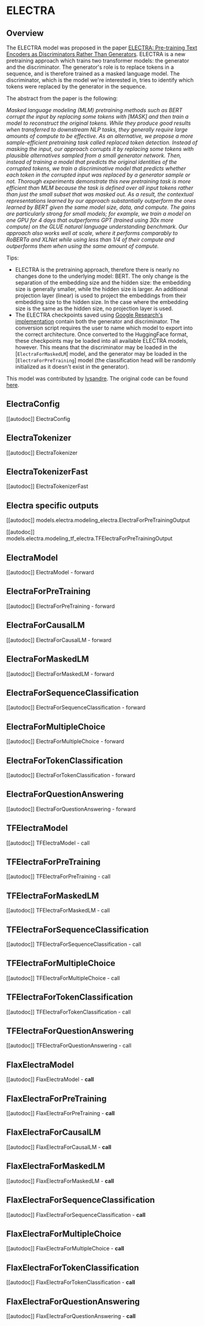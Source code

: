 <!--Copyright 2020 The HuggingFace Team. All rights reserved.

Licensed under the Apache License, Version 2.0 (the "License"); you may not use this file except in compliance with
the License. You may obtain a copy of the License at

http://www.apache.org/licenses/LICENSE-2.0

Unless required by applicable law or agreed to in writing, software distributed under the License is distributed on
an "AS IS" BASIS, WITHOUT WARRANTIES OR CONDITIONS OF ANY KIND, either express or implied. See the License for the
specific language governing permissions and limitations under the License.
-->

# ELECTRA

## Overview

The ELECTRA model was proposed in the paper [ELECTRA: Pre-training Text Encoders as Discriminators Rather Than
Generators](https://openreview.net/pdf?id=r1xMH1BtvB). ELECTRA is a new pretraining approach which trains two
transformer models: the generator and the discriminator. The generator's role is to replace tokens in a sequence, and
is therefore trained as a masked language model. The discriminator, which is the model we're interested in, tries to
identify which tokens were replaced by the generator in the sequence.

The abstract from the paper is the following:

*Masked language modeling (MLM) pretraining methods such as BERT corrupt the input by replacing some tokens with [MASK]
and then train a model to reconstruct the original tokens. While they produce good results when transferred to
downstream NLP tasks, they generally require large amounts of compute to be effective. As an alternative, we propose a
more sample-efficient pretraining task called replaced token detection. Instead of masking the input, our approach
corrupts it by replacing some tokens with plausible alternatives sampled from a small generator network. Then, instead
of training a model that predicts the original identities of the corrupted tokens, we train a discriminative model that
predicts whether each token in the corrupted input was replaced by a generator sample or not. Thorough experiments
demonstrate this new pretraining task is more efficient than MLM because the task is defined over all input tokens
rather than just the small subset that was masked out. As a result, the contextual representations learned by our
approach substantially outperform the ones learned by BERT given the same model size, data, and compute. The gains are
particularly strong for small models; for example, we train a model on one GPU for 4 days that outperforms GPT (trained
using 30x more compute) on the GLUE natural language understanding benchmark. Our approach also works well at scale,
where it performs comparably to RoBERTa and XLNet while using less than 1/4 of their compute and outperforms them when
using the same amount of compute.*

Tips:

- ELECTRA is the pretraining approach, therefore there is nearly no changes done to the underlying model: BERT. The
  only change is the separation of the embedding size and the hidden size: the embedding size is generally smaller,
  while the hidden size is larger. An additional projection layer (linear) is used to project the embeddings from their
  embedding size to the hidden size. In the case where the embedding size is the same as the hidden size, no projection
  layer is used.
- The ELECTRA checkpoints saved using [Google Research's implementation](https://github.com/google-research/electra)
  contain both the generator and discriminator. The conversion script requires the user to name which model to export
  into the correct architecture. Once converted to the HuggingFace format, these checkpoints may be loaded into all
  available ELECTRA models, however. This means that the discriminator may be loaded in the
  [`ElectraForMaskedLM`] model, and the generator may be loaded in the
  [`ElectraForPreTraining`] model (the classification head will be randomly initialized as it
  doesn't exist in the generator).

This model was contributed by [lysandre](https://huggingface.co/lysandre). The original code can be found [here](https://github.com/google-research/electra).


## ElectraConfig

[[autodoc]] ElectraConfig

## ElectraTokenizer

[[autodoc]] ElectraTokenizer

## ElectraTokenizerFast

[[autodoc]] ElectraTokenizerFast

## Electra specific outputs

[[autodoc]] models.electra.modeling_electra.ElectraForPreTrainingOutput

[[autodoc]] models.electra.modeling_tf_electra.TFElectraForPreTrainingOutput

## ElectraModel

[[autodoc]] ElectraModel
    - forward

## ElectraForPreTraining

[[autodoc]] ElectraForPreTraining
    - forward

## ElectraForCausalLM

[[autodoc]] ElectraForCausalLM
    - forward

## ElectraForMaskedLM

[[autodoc]] ElectraForMaskedLM
    - forward

## ElectraForSequenceClassification

[[autodoc]] ElectraForSequenceClassification
    - forward

## ElectraForMultipleChoice

[[autodoc]] ElectraForMultipleChoice
    - forward

## ElectraForTokenClassification

[[autodoc]] ElectraForTokenClassification
    - forward

## ElectraForQuestionAnswering

[[autodoc]] ElectraForQuestionAnswering
    - forward

## TFElectraModel

[[autodoc]] TFElectraModel
    - call

## TFElectraForPreTraining

[[autodoc]] TFElectraForPreTraining
    - call

## TFElectraForMaskedLM

[[autodoc]] TFElectraForMaskedLM
    - call

## TFElectraForSequenceClassification

[[autodoc]] TFElectraForSequenceClassification
    - call

## TFElectraForMultipleChoice

[[autodoc]] TFElectraForMultipleChoice
    - call

## TFElectraForTokenClassification

[[autodoc]] TFElectraForTokenClassification
    - call

## TFElectraForQuestionAnswering

[[autodoc]] TFElectraForQuestionAnswering
    - call

## FlaxElectraModel

[[autodoc]] FlaxElectraModel
    - __call__

## FlaxElectraForPreTraining

[[autodoc]] FlaxElectraForPreTraining
    - __call__

## FlaxElectraForCausalLM

[[autodoc]] FlaxElectraForCausalLM
    - __call__

## FlaxElectraForMaskedLM

[[autodoc]] FlaxElectraForMaskedLM
    - __call__

## FlaxElectraForSequenceClassification

[[autodoc]] FlaxElectraForSequenceClassification
    - __call__

## FlaxElectraForMultipleChoice

[[autodoc]] FlaxElectraForMultipleChoice
    - __call__

## FlaxElectraForTokenClassification

[[autodoc]] FlaxElectraForTokenClassification
    - __call__

## FlaxElectraForQuestionAnswering

[[autodoc]] FlaxElectraForQuestionAnswering
    - __call__
